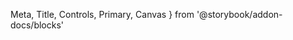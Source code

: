   Meta,
  Title,
  Controls,
  Primary,
  Canvas
} from '@storybook/addon-docs/blocks'

<Meta of={Story} />

<Title />

Displays a menu to the user — such as a set of actions or functions — triggered by a button.

<Primary />
<Controls />
